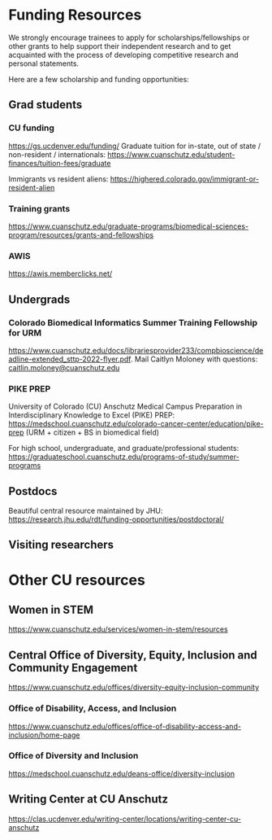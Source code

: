 # Funding Resources

We strongly encourage trainees to apply for scholarships/fellowships or other grants to help support their independent research and to get acquainted with the process of developing competitive research and personal statements.

Here are a few scholarship and funding opportunities:

## Grad students

### CU funding

<https://gs.ucdenver.edu/funding/> Graduate tuition for in-state, out of state / non-resident / internationals: <https://www.cuanschutz.edu/student-finances/tuition-fees/graduate>

Immigrants vs resident aliens: <https://highered.colorado.gov/immigrant-or-resident-alien>

### Training grants

<https://www.cuanschutz.edu/graduate-programs/biomedical-sciences-program/resources/grants-and-fellowships>

### AWIS

<https://awis.memberclicks.net/>

## Undergrads

### Colorado Biomedical Informatics Summer Training Fellowship for URM

<https://www.cuanschutz.edu/docs/librariesprovider233/compbioscience/deadline-extended_sttp-2022-flyer.pdf>. Mail Caitlyn Moloney with questions: [caitlin.moloney\@cuanschutz.edu](mailto:caitlin.moloney@cuanschutz.edu)

### PIKE PREP

University of Colorado (CU) Anschutz Medical Campus Preparation in Interdisciplinary Knowledge to Excel (PIKE) PREP: <https://medschool.cuanschutz.edu/colorado-cancer-center/education/pike-prep> (URM + citizen + BS in biomedical field)

For high school, undergraduate, and graduate/professional students: <https://graduateschool.cuanschutz.edu/programs-of-study/summer-programs>

## Postdocs

Beautiful central resource maintained by JHU: <https://research.jhu.edu/rdt/funding-opportunities/postdoctoral/>

## Visiting researchers

# Other CU resources

## Women in STEM

<https://www.cuanschutz.edu/services/women-in-stem/resources>

## Central Office of Diversity, Equity, Inclusion and Community Engagement

<https://www.cuanschutz.edu/offices/diversity-equity-inclusion-community>

### Office of Disability, Access, and Inclusion

<https://www.cuanschutz.edu/offices/office-of-disability-access-and-inclusion/home-page>

### Office of Diversity and Inclusion

<https://medschool.cuanschutz.edu/deans-office/diversity-inclusion>

## Writing Center at CU Anschutz

<https://clas.ucdenver.edu/writing-center/locations/writing-center-cu-anschutz>
